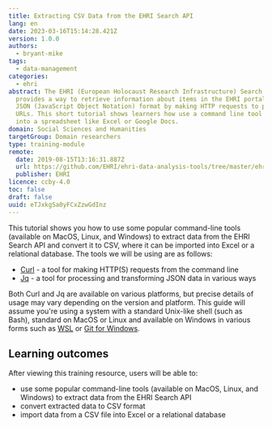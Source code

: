 ```yaml
---
title: Extracting CSV Data from the EHRI Search API
lang: en
date: 2023-03-16T15:14:28.421Z
version: 1.0.0
authors:
  - bryant-mike
tags:
  - data-management
categories:
  - ehri
abstract: The EHRI (European Holocaust Research Infrastructure) Search API
  provides a way to retrieve information about items in the EHRI portal in
  JSON (JavaScript Object Notation) format by making HTTP requests to particular
  URLs. This short tutorial shows learners how use a command line tool (CuRL) to fetch structured data and transform it into CSV (comma separated values) format for import
  into a spreadsheet like Excel or Google Docs.
domain: Social Sciences and Humanities
targetGroup: Domain researchers
type: training-module
remote:
  date: 2019-08-15T13:16:31.887Z
  url: https://github.com/EHRI/ehri-data-analysis-tools/tree/master/ehri-search-api
  publisher: EHRI
licence: ccby-4.0
toc: false
draft: false
uuid: eTJxkgSa0yFCxZzwGdInz
---
```


This tutorial shows you how to use some popular command-line tools (available on MacOS, Linux, and Windows) to extract data from the EHRI Search API and convert it to CSV, where it can be imported into Excel or a relational database. The tools we will be using are as follows:

* [Curl](https://curl.haxx.se/) - a tool for making HTTP(S) requests from the command line
* [Jq](https://stedolan.github.io/jq/) - a tool for processing and transforming JSON data in various ways

Both Curl and Jq are available on various platforms, but precise details of usage may vary depending on the version and platform. This guide will assume you're using a system with a standard Unix-like shell (such as Bash), standard on MacOS or Linux and available on Windows in various forms such as [WSL](https://itsfoss.com/install-bash-on-windows/) or [Git for Windows](https://gitforwindows.org/).

## L﻿earning outcomes

A﻿fter viewing this training resource, users will be able to:

* use some popular command-line tools (available on MacOS, Linux, and Windows) to extract data from the EHRI Search API
* convert extracted data to CSV format
* import data from a CSV file into Excel or a relational database

<ExternalResource title="Interested in learning more?" subtitle="Check out Extracting CSV data from the EHRI Search API" url="https://github.com/EHRI/ehri-data-analysis-tools/tree/master/ehri-search-api#readme" />

